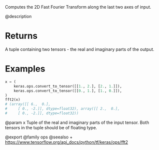 Computes the 2D Fast Fourier Transform along the last two axes of input.

@description

# Returns
A tuple containing two tensors - the real and imaginary parts of the
output.

# Examples
```python
x = (
    keras.ops.convert_to_tensor([[1., 2.], [2., 1.]]),
    keras.ops.convert_to_tensor([[0., 1.], [1., 0.]]),
)
fft2(x)
# (array([[ 6.,  0.],
#     [ 0., -2.]], dtype=float32), array([[ 2.,  0.],
#     [ 0., -2.]], dtype=float32))
```

@param x Tuple of the real and imaginary parts of the input tensor. Both
tensors in the tuple should be of floating type.

@export
@family ops
@seealso
+ <https://www.tensorflow.org/api_docs/python/tf/keras/ops/fft2>
